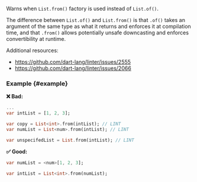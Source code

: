
<RuleDetails version="4.19.0" severity="warning" hasFix />

Warns when `List.from()` factory is used instead of `List.of()`.

The difference between `List.of()` and `List.from()` is that `.of()` takes an argument of the same type as what it returns and enforces it at compilation time, and that `.from()` allows potentially unsafe downcasting and enforces convertibility at runtime.

Additional resources:

- <https://github.com/dart-lang/linter/issues/2555>
- <https://github.com/dart-lang/linter/issues/2066>

### Example {#example}

**❌ Bad:**

```dart
...
var intList = [1, 2, 3];

var copy = List<int>.from(intList); // LINT
var numList = List<num>.from(intList); // LINT

var unspecifedList = List.from(intList); // LINT
```

**✅ Good:**

```dart
var numList = <num>[1, 2, 3];

var intList = List<int>.from(numList);
```
